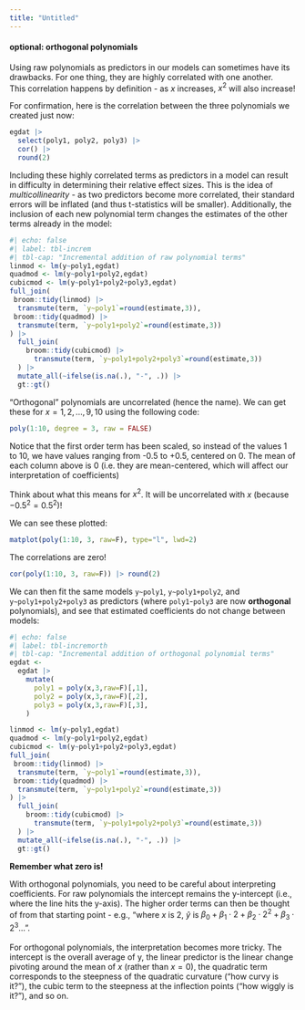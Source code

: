 ```yaml
---
title: "Untitled"
---
```





::: {.callout-caution collapse="true"}
#### optional: orthogonal polynomials

Using raw polynomials as predictors in our models can sometimes have its drawbacks. For one thing, they are highly correlated with one another.  
This correlation happens by definition - as $x$ increases, $x^2$ will also increase!  

For confirmation, here is the correlation between the three polynomials we created just now: 
```r
egdat |> 
  select(poly1, poly2, poly3) |>
  cor() |> 
  round(2)
```

Including these highly correlated terms as predictors in a model can result in difficulty in determining their relative effect sizes. This is the idea of *multicollinearity* - as two predictors become more correlated, their standard errors will be inflated (and thus t-statistics will be smaller). Additionally, the inclusion of each new polynomial term changes the estimates of the other terms already in the model:  

```r
#| echo: false
#| label: tbl-increm
#| tbl-cap: "Incremental addition of raw polynomial terms"
linmod <- lm(y~poly1,egdat)
quadmod <- lm(y~poly1+poly2,egdat)
cubicmod <- lm(y~poly1+poly2+poly3,egdat)
full_join(
 broom::tidy(linmod) |> 
  transmute(term, `y~poly1`=round(estimate,3)),
 broom::tidy(quadmod) |> 
  transmute(term, `y~poly1+poly2`=round(estimate,3))
) |>
  full_join(
    broom::tidy(cubicmod) |> 
      transmute(term, `y~poly1+poly2+poly3`=round(estimate,3))
  ) |>
  mutate_all(~ifelse(is.na(.), "-", .)) |>
  gt::gt()
```

"Orthogonal" polynomials are uncorrelated (hence the name). 
We can get these for $x = 1,2,...,9,10$ using the following code:
```r
poly(1:10, degree = 3, raw = FALSE)
```
Notice that the first order term has been scaled, so instead of the values 1 to 10, we have values ranging from -0.5 to +0.5, centered on 0. The mean of each column above is 0 (i.e. they are mean-centered, which will affect our interpretation of coefficients)

Think about what this means for $x^2$. It will be uncorrelated with $x$ (because $-0.5^2 = 0.5^2$)!  

We can see these plotted:  
```r
matplot(poly(1:10, 3, raw=F), type="l", lwd=2)
```
The correlations are zero!
```r
cor(poly(1:10, 3, raw=F)) |> round(2)
```

We can then fit the same models `y~poly1`, `y~poly1+poly2`, and `y~poly1+poly2+poly3` as predictors (where `poly1`-`poly3` are now **orthogonal** polynomials), and see that estimated coefficients do not change between models: 
```r
#| echo: false
#| label: tbl-incremorth
#| tbl-cap: "Incremental addition of orthogonal polynomial terms"
egdat <- 
  egdat |> 
    mutate(
      poly1 = poly(x,3,raw=F)[,1],
      poly2 = poly(x,3,raw=F)[,2],
      poly3 = poly(x,3,raw=F)[,3],
    )

linmod <- lm(y~poly1,egdat)
quadmod <- lm(y~poly1+poly2,egdat)
cubicmod <- lm(y~poly1+poly2+poly3,egdat)
full_join(
 broom::tidy(linmod) |> 
  transmute(term, `y~poly1`=round(estimate,3)),
 broom::tidy(quadmod) |> 
  transmute(term, `y~poly1+poly2`=round(estimate,3))
) |>
  full_join(
    broom::tidy(cubicmod) |> 
      transmute(term, `y~poly1+poly2+poly3`=round(estimate,3))
  ) |>
  mutate_all(~ifelse(is.na(.), "-", .)) |>
  gt::gt()

```


:::sticky
**Remember what zero is!** 

With orthogonal polynomials, you need to be careful about interpreting coefficients. For raw polynomials the intercept remains the y-intercept (i.e., where the line hits the y-axis). The higher order terms can then be thought of from that starting point - e.g., "where $x$ is 2, $\widehat{y}$ is $\beta_0 + \beta_1 \cdot 2 + \beta_2 \cdot 2^2 + \beta_3 \cdot 2^3 ...$".  
<br>
For orthogonal polynomials, the interpretation becomes more tricky. The intercept is the overall average of y, the linear predictor is the linear change pivoting around the mean of $x$ (rather than $x = 0$), the quadratic term corresponds to the steepness of the quadratic curvature ("how curvy is it?"), the cubic term to the steepness at the inflection points ("how wiggly is it?"), and so on. 

::: 
:::